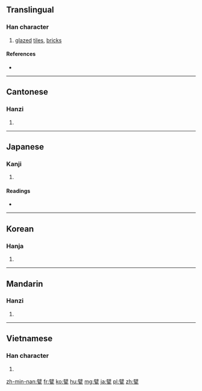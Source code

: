 ==Translingual==

===Han character===
{{Han char|rn=98|rad=瓦|as=13|sn=18|four=70717|canj=SJMVN|ids=⿱辟瓦}}

# [[glaze]]d [[tile]]s, [[brick]]s

====References====
* {{Han ref|kx=0752.170|dkj=21609|dj=1160.020|hdz=21433.060|uh=7513|ud=29971|bh=F049|bd=61513}}

----

==Cantonese==

===Hanzi===
{{yue-hanzi|jyut=|y=pik1}}

# {{defn|lang=yue|sort=瓦13}}

----

==Japanese==

===Kanji===
{{ja-kanji|grade=|rs=瓦13}}

# {{defn|lang=ja|sort=瓦13}}

====Readings====
* {{ja-readings|on=[[へき]] (heki)|kun=[[かわら]] (kawara)|nanori=}}

----

==Korean==

===Hanja===
{{ko-hanja|hangeul=벽|eumhun=|rv=byeok|mr=pyŏk|y=pyek}}

# {{defn|lang=ko|sort=瓦13}}

----

==Mandarin==

===Hanzi===
{{cmn-hanzi|pin=[[pì]] ([[pi4]])|wg=p'i<sup>4</sup>}}

# {{defn|lang=cmn|sort=瓦13}}

----

==Vietnamese==

===Han character===
{{vi-hantu|[[bích]], [[bịch]]|rs=瓦13}}

# {{defn|lang=vi|sort=瓦13}}

[[zh-min-nan:甓]]
[[fr:甓]]
[[ko:甓]]
[[hu:甓]]
[[mg:甓]]
[[ja:甓]]
[[pl:甓]]
[[zh:甓]]